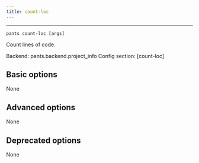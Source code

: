 ```yaml
---
title: count-loc
---
```



---

```
pants count-loc [args]
```

Count lines of code.

Backend: <span className="color--primary">pants.backend.project_info</span>
Config section: <span className="color--primary">[count-loc]</span>

<span className={styles.options}>

## Basic options

None

## Advanced options

None

## Deprecated options

None


</span>